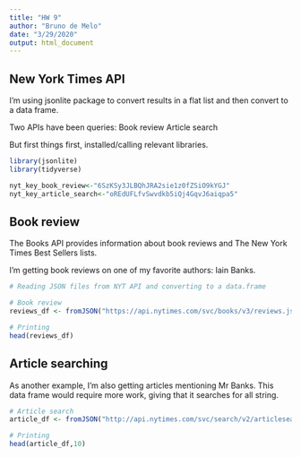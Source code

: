 ```yaml
---
title: "HW 9"
author: "Bruno de Melo"
date: "3/29/2020"
output: html_document
---
```


## New York Times API

I'm using jsonlite package to convert results in a flat list and then convert to a data frame.

Two APIs have been queries:
Book review
Article search

But first things first, installed/calling relevant libraries.

```r

library(jsonlite)
library(tidyverse)

nyt_key_book_review<-"6SzKSy3JLBQhJRA2sie1z0fZSiO9kYGJ"
nyt_key_article_search<-"oREdUFLfvSwvdkb5iQj4GqvJ6aiqpa5"


```

## Book review

The Books API provides information about book reviews and The New York Times Best Sellers lists.

I'm getting book reviews on one of my favorite authors: Iain Banks.

```r
# Reading JSON files from NYT API and converting to a data.frame

# Book review
reviews_df <- fromJSON("https://api.nytimes.com/svc/books/v3/reviews.json?author=Iain+Banks&api-key=6SzKSy3JLBQhJRA2sie1z0fZSiO9kYGJ",flatten = TRUE) %>% data.frame()

# Printing
head(reviews_df)

```

## Article searching

As another example, I'm also getting articles mentioning Mr Banks. This data frame would require more work, giving that it searches for all string.

```r

# Article search
article_df <- fromJSON("http://api.nytimes.com/svc/search/v2/articlesearch.json?q=iain+m.+banks&api-key=joREdUFLfvSwvdkb5iQj4GqvJ6aiqpa5", flatten = TRUE) %>% data.frame()

# Printing
head(article_df,10)

```
